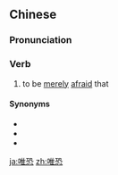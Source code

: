 ==Chinese==
{{zh-forms|alt=惟恐}}

===Pronunciation===
{{zh-pron
|m=wéikǒng
|c=wai4 hung2
|cat=v
}}

===Verb===
{{zh-verb}}

# to be [[merely]] [[afraid]] that

====Synonyms====
* {{zh-l|可怕}}
* {{zh-l|恐怕}}
* {{zh-l|只怕}}

[[ja:唯恐]]
[[zh:唯恐]]